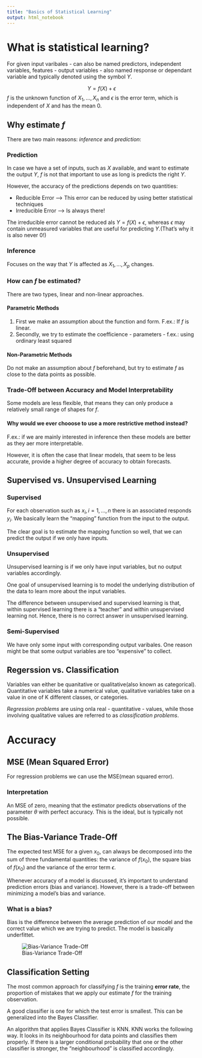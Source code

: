---
title: "Basics of Statistical Learning"
output: html_notebook
---

# What is statistical learning?

For given input varibales - can also be named predictors, independent variables, features - output variables - also named response or dependant variable and typically denoted using the symbol $Y$.

$$Y = f(X) + \epsilon$$
$f$ is the unknown function of $X_1, ..., X_n$ and $\epsilon$ is the error term, which is independent of $X$ and has the mean $0$.

## Why estimate $f$

There are two main reasons: $inference$ and $prediction$:

### Prediction

In case we have a set of inputs, such as $X$ available, and want to estimate the output $Y$, $f$ is not that important to use as long is predicts the right $Y$.

However, the accuracy of the predictions depends on two quantities:

* Reducible Error --> This error can be reduced by using better statistical techniques
* Irreducible Error --> Is always there!

The irreducible error cannot be reduced als $Y = f(X) + \epsilon$, whereas $\epsilon$ may contain unmeasured variables that are useful for predicting $Y$.(That's why it is also never $0$!)


### Inference

Focuses on the way that $Y$ is affected as $X_1,...,X_p$ changes.


### How can $f$ be estimated?

There are two types, linear and non-linear approaches.

#### Parametric Methods

1. First we make an assumption about the function and form. F.ex.: If $f$ is linear.
2. Secondly, we try to estimate the coefficience - parameters - f.ex.: using ordinary least squared

#### Non-Parametric Methods
Do not make an assumption about $f$ beforehand, but try to estimate $f$ as close to the data points as possible. 

### Trade-Off between Accuracy and Model Interpretability
Some models are less flexible, that means they can only produce a relatively small range of shapes for $f$.

#### Why would we ever chooose to use a more restrictive method instead?
F.ex.: if we are mainly interested in inference then these models are better as they aer more interpretable. 

However, it is often the case that linear models, that seem to be less accurate, provide a higher degree of accuracy to obtain forecasts.

## Supervised vs. Unsupervised Learning

### Supervised

For each observation such as $x_i, i=1,...,n$ there is an associated responds $y_i$. We basically learn the "mapping" function from the input to the output.

The clear goal is to estimate the mapping function so well, that we can predict the output if we only have inputs.

### Unsupervised

Unsupervised learning is if we only have input variables, but no output variables accordingly. 

One goal of unsupervised learning is to model the underlying distribution of the data to learn more about the input variables.

The difference between unsupervised and supervised learning is that, within supervised learning there is a "teacher" and within unsupervised learning not. Hence, there is no correct answer in unsupervised learning.

### Semi-Supervised 

We have only some input with corresponding output varibales. One reason might be that some output variables are too "expensive" to collect. 

## Regerssion vs. Classification

Variables van either be quanitative or qualitative(also known as categorical). Quantitative variables take a numerical value, qualitative variables take on a value in one of K different classes, or categories. 

*Regression problems* are using onla real - quantitative - values, while those involving qualitative values are referred to as *classification problems*. 

# Accuracy

## MSE (Mean Squared Error)

For regression problems we can use the MSE(mean squared error).

### Interpretation

An MSE of zero, meaning that the estimator predicts observations of the parameter $\theta$  with perfect accuracy. This is the ideal, but is typically not possible.


## The Bias-Variance Trade-Off

The expected test MSE for a given $x_0$, can always be decomposed into the sum of three fundamental quantities: the variance of $f(x_0)$, the square bias of $f(x_0)$ and the variance of the error term $\epsilon$.

Whenever accuracy of a model is discussed, it's important to understand prediction errors (bias and variance). However, there is a trade-off between minimizing a model's bias and variance. 

### What is a bias?

Bias is the difference between the average prediction of our model and the correct value which we are trying to predict. The model is basically underfittet.

![Bias-Variance Trade-Off](https://cdn-images-1.medium.com/max/1600/1*9hPX9pAO3jqLrzt0IE3JzA.png)

## Classification Setting

The most common approach for classifying $f$ is the training **error rate**, the proportion of mistakes that we apply our estimate $f$ for the training observation.

A good classifier is one for which the test error is smallest. This can be generalized into the Bayes Classifier.

An algorithm that applies Bayes Classifier is KNN. KNN works the following way. It looks in its neighbourhood for data points and classifies them properly. If there is a larger conditional probability that one or the other classifier is stronger, the "neighbourhood" is classified accordingly.




